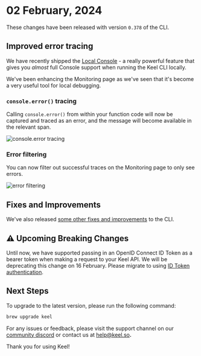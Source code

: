 
# 02 February, 2024

These changes have been released with version `0.378` of the CLI.

## Improved error tracing

We have recently shipped the [Local Console](/release-notes/0.376) - a really powerful feature that gives you _almost_ full Console support when running the Keel CLI locally. 

We've been enhancing the Monitoring page as we've seen that it's become a very useful tool for local debugging.  

### `console.error()` tracing

Calling `console.error()` from within your function code will now be captured and traced as an error, and the message will become available in the relevant span.

![console.error tracing](/release-notes/0-378-console-error-tracing.png)

### Error filtering

You can now filter out successful traces on the Monitoring page to only see errors. 

![error filtering](/release-notes/0-378-error-filtering.png)

## Fixes and Improvements

We've also released [some other fixes and improvements](https://github.com/teamkeel/keel/releases/tag/v0.378.0) to the CLI.

## ⚠️ Upcoming Breaking Changes

Until now, we have supported passing in an OpenID Connect ID Token as a bearer token when making a request to your Keel API. We will be deprecating this change on 16 February. Please migrate to using [ID Token authentication](/authentication/getting-started).

## Next Steps

To upgrade to the latest version, please run the following command:

```bash
brew upgrade keel
```

For any issues or feedback, please visit the support channel on our [community discord](https://keel.so/discord) or contact us at [help@keel.so](mailto:help@keel.so)**.**

Thank you for using Keel!